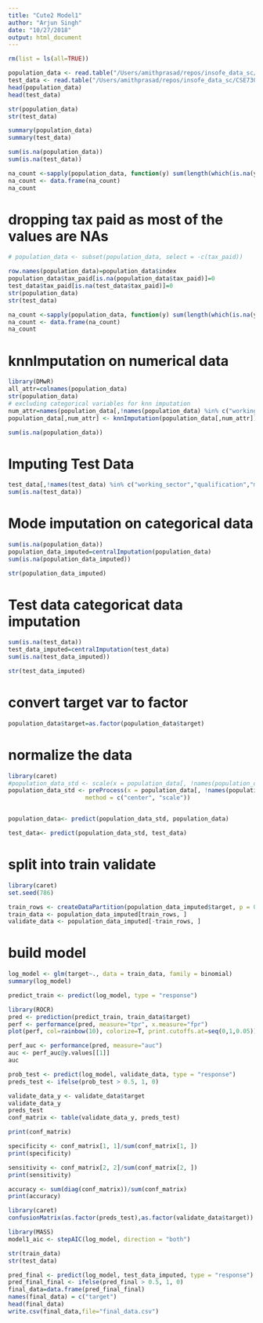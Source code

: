 ```yaml
---
title: "Cute2 Model1"
author: "Arjun Singh"
date: "10/27/2018"
output: html_document
---
```


```r

rm(list = ls(all=TRUE))

```

```r
population_data <- read.table("/Users/amithprasad/repos/insofe_data_sc/CSE7302c_CUTe/train_data.csv", header=T, sep=",")
test_data <- read.table("/Users/amithprasad/repos/insofe_data_sc/CSE7302c_CUTe/test_data.csv", header=T, sep=",")
head(population_data)
head(test_data)
```

```r
str(population_data)
str(test_data)
```


```r
summary(population_data)
summary(test_data)
```

```r
sum(is.na(population_data))
sum(is.na(test_data))
```

```r
na_count <-sapply(population_data, function(y) sum(length(which(is.na(y)))))
na_count <- data.frame(na_count)
na_count
```
# dropping tax paid as most of the values are NAs
```r
# population_data <- subset(population_data, select = -c(tax_paid))

row.names(population_data)=population_data$index
population_data$tax_paid[is.na(population_data$tax_paid)]=0
test_data$tax_paid[is.na(test_data$tax_paid)]=0
str(population_data)
str(test_data)
```


```r
na_count <-sapply(population_data, function(y) sum(length(which(is.na(y)))))
na_count <- data.frame(na_count)
na_count
```

# knnImputation on numerical data
```r
library(DMwR)
all_attr=colnames(population_data)
str(population_data)
# excluding categorical variables for knn imputation
num_attr=names(population_data[,!names(population_data) %in% c("working_sector","qualification","loan_taken","martial_status","index","occupation","relationship","ethnicity ","gender","country ")])
population_data[,num_attr] <- knnImputation(population_data[,num_attr])
```

```r
sum(is.na(population_data))
```

# Imputing Test Data
```r
test_data[,!names(test_data) %in% c("working_sector","qualification","martial_status","index","occupation","relationship","ethnicity ","gender","country ")]= knnImputation(test_data[,!names(test_data) %in% c("working_sector","qualification","martial_status","index","occupation","relationship","ethnicity ","gender","country ")])  # perform knn imputation.
sum(is.na(test_data))
```

# Mode imputation on categorical data
```r
sum(is.na(population_data))
population_data_imputed=centralImputation(population_data)
sum(is.na(population_data_imputed))

str(population_data_imputed)
```

# Test data categoricat data imputation
```r
sum(is.na(test_data))
test_data_imputed=centralImputation(test_data)
sum(is.na(test_data_imputed))

str(test_data_imputed)
```

# convert target var to factor
```r
population_data$target=as.factor(population_data$target)
```

# normalize the data
```r
library(caret)
#population_data_std <- scale(x = population_data[, !names(population_data) %in% c("target")])
population_data_std <- preProcess(x = population_data[, !names(population_data) %in% c("target")],
                      method = c("center", "scale"))


population_data<- predict(population_data_std, population_data)

test_data<- predict(population_data_std, test_data)

```


# split into train validate
```r
library(caret)
set.seed(786)

train_rows <- createDataPartition(population_data_imputed$target, p = 0.7, list = F)
train_data <- population_data_imputed[train_rows, ]
validate_data <- population_data_imputed[-train_rows, ]
```

# build model
```r
log_model <- glm(target~., data = train_data, family = binomial)
summary(log_model)
```

```r
predict_train <- predict(log_model, type = "response")
```

```r
library(ROCR)
pred <- prediction(predict_train, train_data$target)
perf <- performance(pred, measure="tpr", x.measure="fpr")
plot(perf, col=rainbow(10), colorize=T, print.cutoffs.at=seq(0,1,0.05))
```

```r
perf_auc <- performance(pred, measure="auc")
auc <- perf_auc@y.values[[1]]
auc
```


```r
prob_test <- predict(log_model, validate_data, type = "response")
preds_test <- ifelse(prob_test > 0.5, 1, 0)

validate_data_y <- validate_data$target
validate_data_y
preds_test
conf_matrix <- table(validate_data_y, preds_test)

print(conf_matrix)
```

```r
specificity <- conf_matrix[1, 1]/sum(conf_matrix[1, ])
print(specificity)

sensitivity <- conf_matrix[2, 2]/sum(conf_matrix[2, ])
print(sensitivity)

accuracy <- sum(diag(conf_matrix))/sum(conf_matrix)
print(accuracy)
```

```r
library(caret)
confusionMatrix(as.factor(preds_test),as.factor(validate_data$target))
```

```r
library(MASS)
model1_aic <- stepAIC(log_model, direction = "both")
```
```r
str(train_data)
str(test_data)
```
```r
pred_final <- predict(log_model, test_data_imputed, type = "response")
pred_final_final <- ifelse(pred_final > 0.5, 1, 0)
final_data=data.frame(pred_final_final)
names(final_data) = c("target")
head(final_data)
write.csv(final_data,file="final_data.csv")
```









